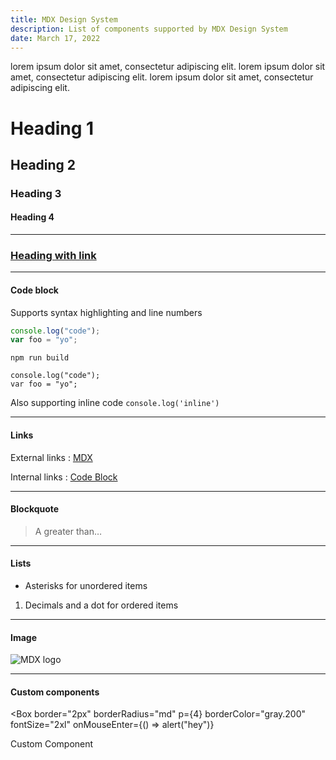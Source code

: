 ```yaml
---
title: MDX Design System
description: List of components supported by MDX Design System
date: March 17, 2022
---
```


lorem ipsum dolor sit amet, consectetur adipiscing elit.
lorem ipsum dolor sit amet, consectetur adipiscing elit. lorem ipsum dolor sit amet, consectetur adipiscing elit.

# Heading 1

## Heading 2

### Heading 3

#### Heading 4

---

### [Heading with link](#heading-with-link)

---

#### Code block

Supports syntax highlighting and line numbers

```javascript
console.log("code");
var foo = "yo";
```

```shell
npm run build
```

```text
console.log("code");
var foo = "yo";
```

Also supporting inline code `console.log('inline')`

---

#### Links

External links : [MDX](https://mdxjs.com "title")

Internal links : [Code Block](#code-block)

---

#### Blockquote

> A greater than…

---

#### Lists

- Asterisks for unordered items

1. Decimals and a dot for ordered items

---

#### Image

<img src="https://picsum.photos/200/300" alt="MDX logo" />

---

#### Custom components

<Box
  border="2px"
  borderRadius="md"
  p={4}
  borderColor="gray.200"
  fontSize="2xl"
  onMouseEnter={() => alert("hey")}
>
  Custom Component
</Box>
